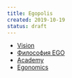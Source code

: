 ```yaml
---
title: Egopolis
created: 2019-10-19
status: draft
---
```


-   [Vision](/vision/)
-   [Философия EGO](/ego/)
-   [Academy](/academy/)
-   [Egonomics](/sandbox/egonomics/)
